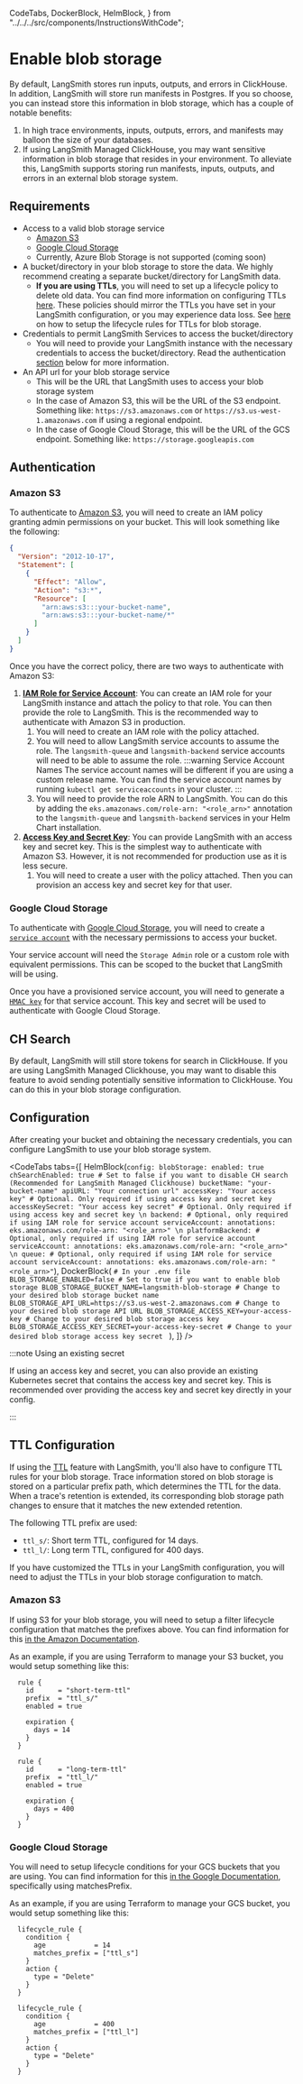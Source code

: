   CodeTabs,
  DockerBlock,
  HelmBlock,
} from "../../../src/components/InstructionsWithCode";

# Enable blob storage

By default, LangSmith stores run inputs, outputs, and errors in ClickHouse. In addition, LangSmith will store run manifests in Postgres. If you so choose, you can instead store this information in blob storage, which has a couple of notable benefits:

1. In high trace environments, inputs, outputs, errors, and manifests may balloon the size of your databases.
1. If using LangSmith Managed ClickHouse, you may want sensitive information in blob storage that resides in your environment.
   To alleviate this, LangSmith supports storing run manifests, inputs, outputs, and errors in an external blob storage system.

## Requirements

- Access to a valid blob storage service
  - [Amazon S3](https://aws.amazon.com/s3/)
  - [Google Cloud Storage](https://cloud.google.com/storage?hl=en)
  - Currently, Azure Blob Storage is not supported (coming soon)
- A bucket/directory in your blob storage to store the data. We highly recommend creating a separate bucket/directory for LangSmith data.
  - **If you are using TTLs**, you will need to set up a lifecycle policy to delete old data. You can find more information on configuring TTLs [here](/self_hosting/configuration/ttl). These policies should mirror the TTLs you have set in your LangSmith configuration, or you may experience data loss.
    See [here](#ttl-configuration) on how to setup the lifecycle rules for TTLs for blob storage.
- Credentials to permit LangSmith Services to access the bucket/directory
  - You will need to provide your LangSmith instance with the necessary credentials to access the bucket/directory. Read the authentication [section](#authentication) below for more information.
- An API url for your blob storage service
  - This will be the URL that LangSmith uses to access your blob storage system
  - In the case of Amazon S3, this will be the URL of the S3 endpoint. Something like: `https://s3.amazonaws.com` or `https://s3.us-west-1.amazonaws.com` if using a regional endpoint.
  - In the case of Google Cloud Storage, this will be the URL of the GCS endpoint. Something like: `https://storage.googleapis.com`

## Authentication

### Amazon S3

To authenticate to [Amazon S3](https://aws.amazon.com/s3/), you will need to create an IAM policy granting admin permissions on your bucket.
This will look something like the following:

```json
{
  "Version": "2012-10-17",
  "Statement": [
    {
      "Effect": "Allow",
      "Action": "s3:*",
      "Resource": [
        "arn:aws:s3:::your-bucket-name",
        "arn:aws:s3:::your-bucket-name/*"
      ]
    }
  ]
}
```

Once you have the correct policy, there are two ways to authenticate with Amazon S3:

1. [**IAM Role for Service Account**](https://docs.aws.amazon.com/eks/latest/userguide/iam-roles-for-service-accounts.html): You can create an IAM role for your LangSmith instance and attach the policy to that role. You can then provide the role to LangSmith. This is the recommended way to authenticate with Amazon S3 in production.
   1. You will need to create an IAM role with the policy attached.
   1. You will need to allow LangSmith service accounts to assume the role. The `langsmith-queue` and `langsmith-backend` service accounts will need to be able to assume the role.
      :::warning Service Account Names
      The service account names will be different if you are using a custom release name. You can find the service account names by running `kubectl get serviceaccounts` in your cluster.
      :::
   1. You will need to provide the role ARN to LangSmith. You can do this by adding the `eks.amazonaws.com/role-arn: "<role_arn>"` annotation to the `langsmith-queue` and `langsmith-backend` services in your Helm Chart installation.
1. [**Access Key and Secret Key**](https://docs.aws.amazon.com/IAM/latest/UserGuide/id_credentials_access-keys.html): You can provide LangSmith with an access key and secret key. This is the simplest way to authenticate with Amazon S3. However, it is not recommended for production use as it is less secure.
   1. You will need to create a user with the policy attached. Then you can provision an access key and secret key for that user.

### Google Cloud Storage

To authenticate with [Google Cloud Storage](https://cloud.google.com/storage?hl=en), you will need to create a [`service account`](https://cloud.google.com/iam/docs/service-account-overview) with the necessary permissions to access your bucket.

Your service account will need the `Storage Admin` role or a custom role with equivalent permissions. This can be scoped to the bucket that LangSmith will be using.

Once you have a provisioned service account, you will need to generate a [`HMAC key`](https://cloud.google.com/storage/docs/authentication/hmackeys) for that service account. This key and secret will be used to authenticate with Google Cloud Storage.

## CH Search

By default, LangSmith will still store tokens for search in ClickHouse. If you are using LangSmith Managed Clickhouse, you
may want to disable this feature to avoid sending potentially sensitive information to ClickHouse. You can do this in your blob storage configuration.

## Configuration

After creating your bucket and obtaining the necessary credentials, you can configure LangSmith to use your blob storage system.

<CodeTabs
  tabs={[
    HelmBlock(`
  config:
    blobStorage:
      enabled: true
      chSearchEnabled: true # Set to false if you want to disable CH search (Recommended for LangSmith Managed Clickhouse)
      bucketName: "your-bucket-name"
      apiURL: "Your connection url"
      accessKey: "Your access key" # Optional. Only required if using access key and secret key
      accessKeySecret: "Your access key secret" # Optional. Only required if using access key and secret key \n
   backend: # Optional, only required if using IAM role for service account
     serviceAccount:
       annotations:
         eks.amazonaws.com/role-arn: "<role_arn>" \n
   platformBackend: # Optional, only required if using IAM role for service account
      serviceAccount:
        annotations:
          eks.amazonaws.com/role-arn: "<role_arn>" \n
   queue: # Optional, only required if using IAM role for service account
      serviceAccount:
        annotations:
          eks.amazonaws.com/role-arn: "<role_arn>"
      `),
    DockerBlock(
      `# In your .env file
BLOB_STORAGE_ENABLED=false # Set to true if you want to enable blob storage
BLOB_STORAGE_BUCKET_NAME=langsmith-blob-storage # Change to your desired blob storage bucket name
BLOB_STORAGE_API_URL=https://s3.us-west-2.amazonaws.com # Change to your desired blob storage API URL
BLOB_STORAGE_ACCESS_KEY=your-access-key # Change to your desired blob storage access key
BLOB_STORAGE_ACCESS_KEY_SECRET=your-access-key-secret # Change to your desired blob storage access key secret
`
    ),
  ]}
/>

:::note Using an existing secret

If using an access key and secret, you can also provide an existing Kubernetes secret that contains the access key and secret key.
This is recommended over providing the access key and secret key directly in your config.

:::

## TTL Configuration

If using the [TTL](/self_hosting/configuration/ttl) feature with LangSmith, you'll also have to configure TTL rules for
your blob storage. Trace information stored on blob storage is stored on a particular prefix path, which determines the TTL for the data.
When a trace's retention is extended, its corresponding blob storage path changes to ensure that it matches the new extended retention.

The following TTL prefix are used:

- `ttl_s/`: Short term TTL, configured for 14 days.
- `ttl_l/`: Long term TTL, configured for 400 days.

If you have customized the TTLs in your LangSmith configuration, you will need to adjust the TTLs in your blob storage configuration to match.

### Amazon S3

If using S3 for your blob storage, you will need to setup a filter lifecycle configuration that matches the
prefixes above. You can find information for this [in the Amazon Documentation](https://docs.aws.amazon.com/AmazonS3/latest/userguide/intro-lifecycle-rules.html#intro-lifecycle-rules-filter).

As an example, if you are using Terraform to manage your S3 bucket, you would setup something like this:

```hcl
  rule {
    id      = "short-term-ttl"
    prefix  = "ttl_s/"
    enabled = true

    expiration {
      days = 14
    }
  }

  rule {
    id      = "long-term-ttl"
    prefix  = "ttl_l/"
    enabled = true

    expiration {
      days = 400
    }
  }
```

### Google Cloud Storage

You will need to setup lifecycle conditions for your GCS buckets that you are using.
You can find information for this [in the Google Documentation](https://cloud.google.com/storage/docs/lifecycle#conditions),
specifically using matchesPrefix.

As an example, if you are using Terraform to manage your GCS bucket, you would setup something like this:

```hcl
  lifecycle_rule {
    condition {
      age            = 14
      matches_prefix = ["ttl_s"]
    }
    action {
      type = "Delete"
    }
  }

  lifecycle_rule {
    condition {
      age            = 400
      matches_prefix = ["ttl_l"]
    }
    action {
      type = "Delete"
    }
  }
```
